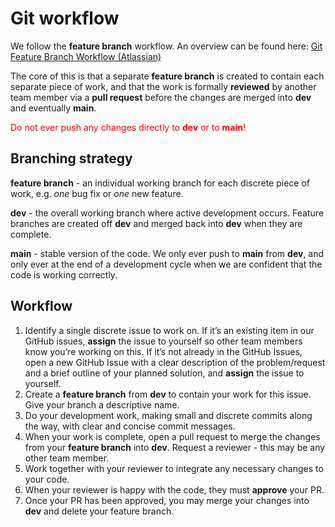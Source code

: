 # Git workflow

We follow the **feature branch** workflow. An overview can be found here: [Git Feature Branch Workflow (Atlassian)](https://www.atlassian.com/git/tutorials/comparing-workflows/feature-branch-workflow)

The core of this is that a separate **feature branch** is created to contain each separate piece of work, and that the work is formally **reviewed** by another team member via a **pull request** before the changes are merged into **dev** and eventually **main**.

 <span style="color:red">Do not ever push any changes directly to **dev** or to **main**!</span>

## Branching strategy

**feature branch** - an individual working branch for each discrete piece of work, e.g. _one_ bug fix or _one_ new feature.

**dev** - the overall working branch where active development occurs. Feature branches are created off **dev** and merged back into **dev** when they are complete. 

**main** - stable version of the code. We only ever push to **main** from **dev**, and only ever at the end of a development cycle when we are confident that the code is working correctly.

## Workflow

1. Identify a single discrete issue to work on. If it's an existing item in our GitHub issues, **assign** the issue to yourself so other team members know you're working on this. If it's not already in the GitHub Issues, open a new GitHub Issue with a clear description of the problem/request and a brief outline of your planned solution, and **assign** the issue to yourself.
2. Create a **feature branch** from **dev** to contain your work for this issue. Give your branch a descriptive name.
3. Do your development work, making small and discrete commits along the way, with clear and concise commit messages.
4. When your work is complete, open a pull request to merge the changes from your **feature branch** into **dev**. Request a reviewer - this may be any other team member. 
5. Work together with your reviewer to integrate any necessary changes to your code.
6. When your reviewer is happy with the code, they must **approve** your PR.
7. Once your PR has been approved, you may merge your changes into **dev** and delete your feature branch.
